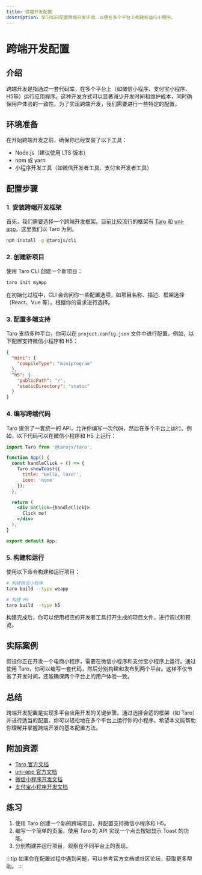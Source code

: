 ```yaml
---
title: 跨端开发配置
description: 学习如何配置跨端开发环境，以便在多个平台上构建和运行小程序。
---
```


# 跨端开发配置

## 介绍

跨端开发是指通过一套代码库，在多个平台上（如微信小程序、支付宝小程序、H5等）运行应用程序。这种开发方式可以显著减少开发时间和维护成本，同时确保用户体验的一致性。为了实现跨端开发，我们需要进行一些特定的配置。

## 环境准备

在开始跨端开发之前，确保你已经安装了以下工具：

- Node.js（建议使用 LTS 版本）
- npm 或 yarn
- 小程序开发工具（如微信开发者工具、支付宝开发者工具）

## 配置步骤

### 1. 安装跨端开发框架

首先，我们需要选择一个跨端开发框架。目前比较流行的框架有 [Taro](https://taro.jd.com/) 和 [uni-app](https://uniapp.dcloud.io/)。这里我们以 Taro 为例。

```bash
npm install -g @tarojs/cli
```

### 2. 创建新项目

使用 Taro CLI 创建一个新项目：

```bash
taro init myApp
```

在初始化过程中，CLI 会询问你一些配置选项，如项目名称、描述、框架选择（React、Vue 等）。根据你的需求进行选择。

### 3. 配置多端支持

Taro 支持多种平台，你可以在 `project.config.json` 文件中进行配置。例如，以下配置支持微信小程序和 H5：

```json
{
  "mini": {
    "compileType": "miniprogram"
  },
  "h5": {
    "publicPath": "/",
    "staticDirectory": "static"
  }
}
```

### 4. 编写跨端代码

Taro 提供了一套统一的 API，允许你编写一次代码，然后在多个平台上运行。例如，以下代码可以在微信小程序和 H5 上运行：

```jsx
import Taro from '@tarojs/taro';

function App() {
  const handleClick = () => {
    Taro.showToast({
      title: 'Hello, Taro!',
      icon: 'none'
    });
  };

  return (
    <div onClick={handleClick}>
      Click me!
    </div>
  );
}

export default App;
```

### 5. 构建和运行

使用以下命令构建和运行项目：

```bash
# 构建微信小程序
taro build --type weapp

# 构建 H5
taro build --type h5
```

构建完成后，你可以使用相应的开发者工具打开生成的项目文件，进行调试和预览。

## 实际案例

假设你正在开发一个电商小程序，需要在微信小程序和支付宝小程序上运行。通过使用 Taro，你可以编写一套代码，然后分别构建和发布到两个平台。这样不仅节省了开发时间，还能确保两个平台上的用户体验一致。

## 总结

跨端开发配置是实现多平台应用开发的关键步骤。通过选择合适的框架（如 Taro）并进行适当的配置，你可以轻松地在多个平台上运行你的小程序。希望本文能帮助你理解并掌握跨端开发的基本配置方法。

## 附加资源

- [Taro 官方文档](https://taro.jd.com/docs/)
- [uni-app 官方文档](https://uniapp.dcloud.io/)
- [微信小程序开发文档](https://developers.weixin.qq.com/miniprogram/dev/framework/)
- [支付宝小程序开发文档](https://opendocs.alipay.com/mini/developer)

## 练习

1. 使用 Taro 创建一个新的跨端项目，并配置支持微信小程序和 H5。
2. 编写一个简单的页面，使用 Taro 的 API 实现一个点击按钮显示 Toast 的功能。
3. 分别构建并运行项目，观察在不同平台上的表现。

:::tip
如果你在配置过程中遇到问题，可以参考官方文档或社区论坛，获取更多帮助。
:::